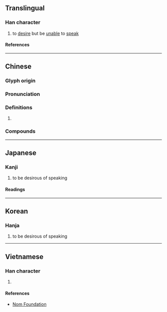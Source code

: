 {{character info/new}}
==Translingual==

===Han character===
{{Han char|rn=61|rad=心|as=08|sn=11|four=91011|canj=PLMY|ids=⿰忄非}}

# to [[desire]] but be [[unable]] to [[speak]]

====References====
{{Han ref|kx=0388.360|dkj=10719|dj=0721.280|hdz=42314.130|uh=60B1}}

----

==Chinese==
{{zh-forms}}

===Glyph origin===
{{Han etym}}

===Pronunciation===
{{zh-pron
|m=fěi
|c=fei2
|mc=y
|oc=y
|cat=
}}

===Definitions===
{{zh-hanzi}}

# {{rfdef|zh}}

===Compounds===
{{zh-der|悱憤|悱惻|憤悱|纏綿悱惻}}

----

==Japanese==

===Kanji===
{{ja-kanji|grade=|rs=心08}}

# to be desirous of speaking

====Readings====
{{ja-readings
|on=ひ
|kun=いいなやむ
}}

----

==Korean==

===Hanja===
{{ko-hanja|비}}

# to be desirous of speaking

----

==Vietnamese==

===Han character===
{{vi-readings|rs=心08|reading=phỉ}}

# {{rfdef|vi|sort=心08}}

====References====
* [http://nomfoundation.org/common/nom_details.php?codepoint=60b1 Nom Foundation]